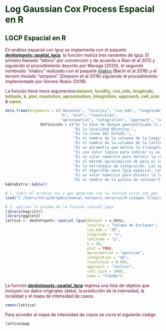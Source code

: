 # **<span style="color:#003300;">Log Gaussian Cox Process Espacial en R</span>** {#lgcpr}

## **<span style="color:#003300;">LGCP Espacial en R</span>**

<span style="color:#660033;">En análisis espacial con lgcp se implementa con el paquete **[denhotspots::spatial_lgcp]()**, la función realiza tres variantes de lgcp. El primero llamado "lattice" por convención y de acuerdo a
Illian et al 2012 y siguiendo el procedimiento descrito por Moraga (2020), el segundo nombrado "inlabru" realizado con el paquete [inlabru](https://sites.google.com/inlabru.org/inlabru) (Bachl et al 2018) y el tercero titulado "simpson" (Simpson et al 2016) siguiendo el procedimiento implementado por Gómez-Rubio (2018).</span>

<span style="color:#660033;">La función tiene trece argumentos:**<span style="color:#7d9029">dataset</span>**,
**<span style="color:#7d9029">locality</span>**,
**<span style="color:#7d9029">cve_edo</span>**,
**<span style="color:#7d9029">longitude</span>**,
**<span style="color:#7d9029">latitude</span>**,
**<span style="color:#7d9029">k</span>**,
**<span style="color:#7d9029">plot</span>**,
**<span style="color:#7d9029">resolution</span>**,
**<span style="color:#7d9029">aproximation</span>**,
**<span style="color:#7d9029">integration</span>**,
**<span style="color:#7d9029">approach</span>**,
**<span style="color:#7d9029">cell_size</span>** & 
**<span style="color:#7d9029">name</span>**.</span>

```r
data.frame(Argumento = c("datasets", "locality", "cve_edo", "longitude", "latitude",
                         "k", "plot", "resolution",
                         "aproximation", "integration", "approach", "cell_size", "name"),
                Definición = c("Es la base de dengue geocodificada (x_data).",
                               "Es la localidad Objetivo.",
                               "Es la clave del Estado.",
                               "Es el nombre de la columna de la longitud de la base de datos.",
                               "Es el nombre de la columna de la latitud de la base de datos.",
                               "Es un parametro que define la triangulación en el área interna y el área externa en el argumento max.edge en la función **[INLA::inla.mesh.2d]()**.",
                               "Es una valor logico para indicar si se gráfica el mesh",
                               "Es un valor númerico para definir la resolución del raster de la localidad",
                               "Es el método aproximación de para el cálculo de la distribución posterior de los marginales y los hiperparametros. Las opciones son adaptative, gaussian, simplified.laplace & laplace",
                               "Es la estrategia de integración. Las opciones son auto, grid, eb & ccd",
                               "Es el algoritmo para lgcp espacial. Las opciones son lattice, inlabru & simpson",
                               "Es un valor númerico para dividir la localidad en x puntos (area/n)",
                               "Es el nombre de la paleta de colores")) |>
kableExtra::kable()

```

```r
# 1. Subir el archivo cas y geo generado con la función write_cas_geo
load("C:/Users/felip/Dropbox/manual_hotspots_veracruz/9.cas&geo_files/Xalapa de Enriquez302019.RData")

# 2. aplicar la prueba de la funcion spatial lgcp 
library(magrittr)
library(ggplot2)
lattice <- denhotspots::spatial_lgcp(dataset = x_data,
                                     locality = "Xalapa de Enríquez",
                                     cve_edo = "30",
                                     longitude = "x",
                                     latitude = "y",
                                     k = 20,
                                     plot = TRUE,
                                     aproximation = "gaussian",
                                     integration = "eb",
                                     resolution = 0.005,
                                     approach = "lattice",
                                     cell_size = 3000,
                                     name = "YlGnBu")
```

<span style="color:#660033;">La función **[denhotspots::spatial_lgcp]()** regresa una lista de objetos que incluyen los datos originales (data), la predicción de la intensidad, la localidad y el mapa de intensidad de casos.</span>

```r
names(lattice)
```

<span style="color:#660033;">Para acceder al mapa de intensidad de casos se corre el siguiente código</span>

```r
lattice$map
```

